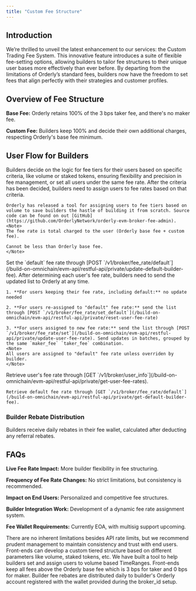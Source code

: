 ```yaml
---
title: "Custom Fee Structure"
---
```


## Introduction

We’re thrilled to unveil the latest enhancement to our services: the Custom Trading Fee System. This innovative feature introduces a suite of flexible fee-setting options, allowing builders to tailor fee structures to their unique user bases more effectively than ever before. By departing from the limitations of Orderly’s standard fees, builders now have the freedom to set fees that align perfectly with their strategies and customer profiles.

## Overview of Fee Structure

**Base Fee:** Orderly retains 100% of the 3 bps taker fee, and there's no maker fee.

**Custom Fee:** Builders keep 100% and decide their own additional charges, respecting Orderly's base fee minimum.

## User Flow for Builders

<Steps>
  <Step title="Determining the fee tiers">
    Builders decide on the logic for fee tiers for their users based on specific criteria, like volume or staked tokens, ensuring flexibility and precision in fee management, or set all users under the same fee rate.
  </Step>
  <Step title="Calculating the fee rates">
    After the criteria has been decided, builders need to assign users to fee rates based on that criteria.
    
    Orderly has released a tool for assigning users to fee tiers based on volume to save builders the hastle of building it from scratch. Source code can be found on out [GitHub](https://github.com/OrderlyNetwork/orderly-evm-broker-fee-admin).
    <Note>
    The fee rate is total charged to the user (Orderly base fee + custom fee).

    Cannot be less than Orderly base fee.
    </Note>

  </Step>
    <Step title="Set the default fee rate">
    Set the `default` fee rate through [POST `/v1/broker/fee_rate/default`](/build-on-omnichain/evm-api/restful-api/private/update-default-builder-fee).
  </Step>
  <Step title="Setting the fees">
    After determining each user's fee rate, builders need to send the updated list to Orderly at any time.

    1. **For users keeping their fee rate, including default:** no update needed

    2. **For users re-assigned to "default" fee rate:** send the list through [POST `/v1/broker/fee_rate/set_default`](/build-on-omnichain/evm-api/restful-api/private/reset-user-fee-rate)

    3. **For users assigned to new fee rate:** send the list through [POST `/v1/broker/fee_rate/set`](/build-on-omnichain/evm-api/restful-api/private/update-user-fee-rate). Send updates in batches, grouped by the same `maker_fee` `taker_fee` combination.
    <Note>
    All users are assigned to "default" fee rate unless overriden by builder.
    </Note>

  </Step>
      <Step title="Retrive user fee rates">
    Retrieve user's fee rate through [GET `/v1/broker/user_info`](/build-on-omnichain/evm-api/restful-api/private/get-user-fee-rates).

    Retrieve default fee rate through [GET `/v1/broker/fee_rate/default`](/build-on-omnichain/evm-api/restful-api/private/get-default-builder-fee).

  </Step>
</Steps>

### Builder Rebate Distribution

Builders receive daily rebates in their fee wallet, calculated after deducting any referral rebates.

## FAQs

**Live Fee Rate Impact:** More builder flexibility in fee structuring.

**Frequency of Fee Rate Changes:** No strict limitations, but consistency is recommended.

**Impact on End Users:** Personalized and competitive fee structures.

**Builder Integration Work:** Development of a dynamic fee rate assignment system.

**Fee Wallet Requirements:** Currently EOA, with multisig support upcoming.

<AccordionGroup>
  <Accordion title="Will there be limitations on how often fee rates can be changed? ">
There are no inherent limitations besides API rate limits, but we recommend prudent management to maintain consistency and trust with end users.
  </Accordion>

<Accordion title="How to set fees for users?">
  Front-ends can develop a custom tiered structure based on different parameters like volume, staked
  tokens, etc.
</Accordion>

<Accordion title="Can I get help determining and setting fees for the users?">
  We have built a tool to help builders set and assign users to volume based TimeRanges.
</Accordion>
<Accordion title="How does rebate work for front-ends?">
  Front-ends keep all fees above the Orderly base fee which is 3 bps for taker and 0 bps for maker.
</Accordion>

<Accordion title="How are fee rebates distributed?">
  Builder fee rebates are distributed daily to builder's Orderly account registered with the wallet
  provided during the broker_id setup.
</Accordion>

</AccordionGroup>
